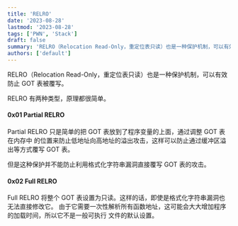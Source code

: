```yaml
---
title: 'RELRO'
date: '2023-08-28'
lastmod: '2023-08-28'
tags: ['PWN', 'Stack']
draft: false
summary: 'RELRO（Relocation Read-Only，重定位表只读）也是一种保护机制，可以有效防止 GOT 表被覆写。'
authors: ['default']
---
```


RELRO（Relocation Read-Only，重定位表只读）也是一种保护机制，可以有效防止 GOT 表被覆写。

RELRO 有两种类型，原理都很简单。

#### 0x01 Partial RELRO

Partial RELRO 只是简单的把 GOT 表放到了程序变量的上面，通过调整 GOT 表在内存中
的位置来防止低地址向高地址的溢出攻击，这样可以防止通过缓冲区溢出等方式覆写 GOT 表。

但是这种保护并不能防止利用格式化字符串漏洞直接覆写 GOT 表的攻击。

#### 0x02 Full RELRO

Full RELRO 将整个 GOT 表设置为只读。这样的话，即使是格式化字符串漏洞也无法直接修改它。
由于它需要一次性解析所有函数地址，这可能会大大增加程序的加载时间，所以它不是一般可执行
文件的默认设置。

